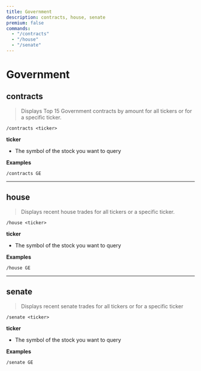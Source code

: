 ```yaml
---
title: Government
description: contracts, house, senate
premium: false
commands:
  - "/contracts"
  - "/house"
  - "/senate"
---
```


# Government

## contracts

> Displays Top 15 Government contracts by amount for all tickers or for a specific ticker.

```format
/contracts <ticker>
```

**ticker**
- The symbol of the stock you want to query

**Examples**

```
/contracts GE
```

---

## house

> Displays recent house trades for all tickers or a specific ticker.

```format
/house <ticker>
```

**ticker**
- The symbol of the stock you want to query

**Examples**

```
/house GE
```

----

## senate

> Displays recent senate trades for all tickers or for a specific ticker

```format
/senate <ticker>
```

**ticker**
- The symbol of the stock you want to query

**Examples**

```
/senate GE
```
